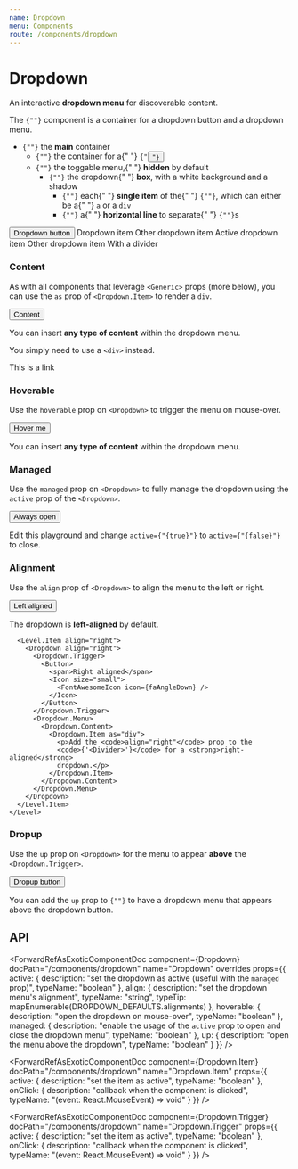 ```yaml
---
name: Dropdown
menu: Components
route: /components/dropdown
---
```




# Dropdown

An interactive **dropdown menu** for discoverable content.

<Content>
  <p>
    The <code>{"<Dropdown>"}</code> component is a container for a dropdown
    button and a dropdown menu.
  </p>
  <ul>
    <li>
      <code>{"<Dropdown>"}</code> the <strong>main</strong> container
      <ul>
        <li>
          <code>{"<Dropdown.Trigger>"}</code> the container for a{" "}
          <code>{"<Button>"}</code>
        </li>
        <li>
          <code>{"<Dropdown.Menu>"}</code> the toggable menu,{" "}
          <strong>hidden</strong> by default
          <ul>
            <li>
              <code>{"<Dropdown.Content>"}</code> the dropdown{" "}
              <strong>box</strong>, with a white background and a shadow
              <ul>
                <li>
                  <code>{"<Dropdown.Item>"}</code> each{" "}
                  <strong>single item</strong> of the{" "}
                  <code>{"<Dropdown>"}</code>, which can either be a{" "}
                  <code>a</code> or a <code>div</code>
                </li>
                <li>
                  <code>{"<Dropdown.Divider>"}</code> a{" "}
                  <strong>horizontal line</strong> to separate{" "}
                  <code>{"<Dropdown.Item>"}</code>s
                </li>
              </ul>
            </li>
          </ul>
        </li>
      </ul>
    </li>
  </ul>
</Content>

<Playground>
  <div style={{ height: "250px" }}>
    <Dropdown>
      <Dropdown.Trigger>
        <Button>
          <span>Dropdown button</span>
          <Icon size="small">
            <FontAwesomeIcon icon={faAngleDown} />
          </Icon>
        </Button>
      </Dropdown.Trigger>
      <Dropdown.Menu>
        <Dropdown.Content>
          <Dropdown.Item>Dropdown item</Dropdown.Item>
          <Dropdown.Item>Other dropdown item</Dropdown.Item>
          <Dropdown.Item active>Active dropdown item</Dropdown.Item>
          <Dropdown.Item>Other dropdown item</Dropdown.Item>
          <Dropdown.Divider />
          <Dropdown.Item>With a divider</Dropdown.Item>
        </Dropdown.Content>
      </Dropdown.Menu>
    </Dropdown>
  </div>
</Playground>

### Content

As with all components that leverage `<Generic>` props (more below), you can use the `as` prop of `<Dropdown.Item>` to render a `div`.

<Playground>
  <div style={{ height: "250px" }}>
    <Dropdown>
      <Dropdown.Trigger>
        <Button>
          <span>Content</span>
          <Icon size="small">
            <FontAwesomeIcon icon={faAngleDown} />
          </Icon>
        </Button>
      </Dropdown.Trigger>
      <Dropdown.Menu>
        <Dropdown.Content>
          <Dropdown.Item as="div">
            <p>
              You can insert <strong>any type of content</strong> within the
              dropdown menu.
            </p>
          </Dropdown.Item>
          <Dropdown.Divider />
          <Dropdown.Item as="div">
            <p>
              You simply need to use a <code>&lt;div&gt;</code> instead.
            </p>
          </Dropdown.Item>
          <Dropdown.Divider />
          <Dropdown.Item>This is a link</Dropdown.Item>
        </Dropdown.Content>
      </Dropdown.Menu>
    </Dropdown>
  </div>
</Playground>

### Hoverable

Use the `hoverable` prop on `<Dropdown>` to trigger the menu on mouse-over.

<Playground>
  <div style={{ height: "150px" }}>
    <Dropdown hoverable>
      <Dropdown.Trigger>
        <Button>
          <span>Hover me</span>
          <Icon size="small">
            <FontAwesomeIcon icon={faAngleDown} />
          </Icon>
        </Button>
      </Dropdown.Trigger>
      <Dropdown.Menu>
        <Dropdown.Content>
          <Dropdown.Item as="div">
            <p>
              You can insert <strong>any type of content</strong> within the
              dropdown menu.
            </p>
          </Dropdown.Item>
        </Dropdown.Content>
      </Dropdown.Menu>
    </Dropdown>
  </div>
</Playground>

### Managed

Use the `managed` prop on `<Dropdown>` to fully manage the dropdown using the `active` prop of the `<Dropdown>`.

<Playground>
  <div style={{ height: "150px" }}>
    <Dropdown managed active={true}>
      <Dropdown.Trigger>
        <Button>
          <span>Always open</span>
          <Icon size="small">
            <FontAwesomeIcon icon={faAngleDown} />
          </Icon>
        </Button>
      </Dropdown.Trigger>
      <Dropdown.Menu>
        <Dropdown.Content>
          <Dropdown.Item as="div">
            <p>
              Edit this playground and change <code>active={"{true}"}</code>
              to <code>active={"{false}"}</code> to close.
            </p>
          </Dropdown.Item>
        </Dropdown.Content>
      </Dropdown.Menu>
    </Dropdown>
  </div>
</Playground>

### Alignment

Use the `align` prop of `<Dropdown>` to align the menu to the left or right.

<Playground>
  <div style={{ height: "150px" }}>
    <Level breakpoint="mobile">
      <Level.Item align="left">
        <Dropdown>
          <Dropdown.Trigger>
            <Button>
              <span>Left aligned</span>
              <Icon size="small">
                <FontAwesomeIcon icon={faAngleDown} />
              </Icon>
            </Button>
          </Dropdown.Trigger>
          <Dropdown.Menu>
            <Dropdown.Content>
              <Dropdown.Item as="div">
                <p>The dropdown is <strong>left-aligned</strong> by default.</p>
              </Dropdown.Item>
            </Dropdown.Content>
          </Dropdown.Menu>
        </Dropdown>
      </Level.Item>

      <Level.Item align="right">
        <Dropdown align="right">
          <Dropdown.Trigger>
            <Button>
              <span>Right aligned</span>
              <Icon size="small">
                <FontAwesomeIcon icon={faAngleDown} />
              </Icon>
            </Button>
          </Dropdown.Trigger>
          <Dropdown.Menu>
            <Dropdown.Content>
              <Dropdown.Item as="div">
                <p>Add the <code>align="right"</code> prop to the
                <code>{'<Divider>'}</code> for a <strong>right-aligned</strong>
                dropdown.</p>
              </Dropdown.Item>
            </Dropdown.Content>
          </Dropdown.Menu>
        </Dropdown>
      </Level.Item>
    </Level>

  </div>
</Playground>

### Dropup

Use the `up` prop on `<Dropdown>` for the menu to appear **above** the `<Dropdown.Trigger>`.

<Playground>
  <div style={{ marginTop: "150px" }}>
    <Dropdown up>
      <Dropdown.Trigger>
        <Button>
          <span>Dropup button</span>
          <Icon size="small">
            <FontAwesomeIcon icon={faAngleUp} />
          </Icon>
        </Button>
      </Dropdown.Trigger>
      <Dropdown.Menu>
        <Dropdown.Content>
          <Dropdown.Item as="div">
            <p>
              You can add the <code>up</code> prop to
              <code>{"<Dropdown>"}</code> to have a dropdown menu that appears above
              the dropdown button.
            </p>
          </Dropdown.Item>
        </Dropdown.Content>
      </Dropdown.Menu>
    </Dropdown>
  </div>
</Playground>

## API

<ForwardRefAsExoticComponentDoc
  component={Dropdown}
  docPath="/components/dropdown"
  name="Dropdown"
  overrides
  props={{
    active: {
      description:
        "set the dropdown as active (useful with the `managed` prop)",
      typeName: "boolean"
    },
    align: {
      description: "set the dropdown menu's alignment",
      typeName: "string",
      typeTip: mapEnumerable(DROPDOWN_DEFAULTS.alignments)
    },
    hoverable: {
      description: "open the dropdown on mouse-over",
      typeName: "boolean"
    },
    managed: {
      description:
        "enable the usage of the `active` prop to open and close the dropdown menu",
      typeName: "boolean"
    },
    up: {
      description: "open the menu above the dropdown",
      typeName: "boolean"
    }
  }}
/>

<ForwardRefAsExoticComponentDoc
  component={Dropdown.Content}
  docPath="/components/dropdown"
  name="Dropdown.Content"
/>

<ForwardRefAsExoticComponentDoc
  component={Dropdown.Divider}
  docPath="/components/dropdown"
  name="Dropdown.Divider"
/>

<ForwardRefAsExoticComponentDoc
  component={Dropdown.Item}
  docPath="/components/dropdown"
  name="Dropdown.Item"
  props={{
    active: {
      description: "set the item as active",
      typeName: "boolean"
    },
    onClick: {
      description: "callback when the component is clicked",
      typeName: "(event: React.MouseEvent) => void"
    }
  }}
/>

<ForwardRefAsExoticComponentDoc
  component={Dropdown.Menu}
  docPath="/components/dropdown"
  name="Dropdown.Menu"
/>

<ForwardRefAsExoticComponentDoc
  component={Dropdown.Trigger}
  docPath="/components/dropdown"
  name="Dropdown.Trigger"
  props={{
    active: {
      description: "set the item as active",
      typeName: "boolean"
    },
    onClick: {
      description: "callback when the component is clicked",
      typeName: "(event: React.MouseEvent) => void"
    }
  }}
/>
